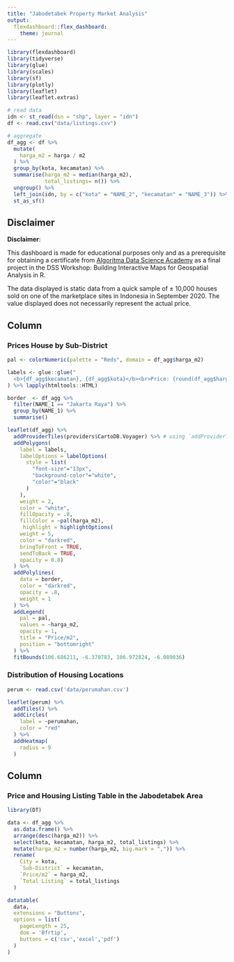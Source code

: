 ---
title: "Jabodetabek Property Market Analysis"
output: 
  flexdashboard::flex_dashboard:
    theme: journal
---

```{r setup, include=FALSE}
library(flexdashboard)
library(tidyverse)
library(glue)
library(scales)
library(sf)
library(plotly)
library(leaflet)
library(leaflet.extras)

# read data
idn <- st_read(dsn = "shp", layer = "idn")
df <- read.csv("data/listings.csv")

# aggregate
df_agg <- df %>% 
  mutate(
    harga_m2 = harga / m2
  ) %>% 
  group_by(kota, kecamatan) %>% 
  summarise(harga_m2 = median(harga_m2),
            total_listings= n()) %>% 
  ungroup() %>% 
  left_join(idn, by = c("kota" = "NAME_2", "kecamatan" = "NAME_3")) %>% 
  st_as_sf()

```


Disclaimer {.sidebar}
-------------------------------------

**Disclaimer**:  

This dashboard is made for educational purposes only and as a prerequisite for obtaining a certificate from [Algoritma Data Science Academy](https://algorit.ma) as a final project in the DSS Workshop: Building Interactive Maps for Geospatial Analysis in R.

The data displayed is static data from a quick sample of ± 10,000 houses sold on one of the marketplace sites in Indonesia in September 2020. The value displayed does not necessarily represent the actual price.


Column {.tabset}
-------------------------------------

### Prices House by Sub-District

```{r}
pal <- colorNumeric(palette = "Reds", domain = df_agg$harga_m2)

labels <- glue::glue("
  <b>{df_agg$kecamatan}, {df_agg$kota}</b><br>Price: {round(df_agg$harga_m2/1e6, 2)} jt/m2</br>Total Listing: {df_agg$total_listings} Units"
) %>% lapply(htmltools::HTML)

border  <- df_agg %>% 
  filter(NAME_1 == "Jakarta Raya") %>% 
  group_by(NAME_1) %>% 
  summarise() 

leaflet(df_agg) %>% 
  addProviderTiles(providers$CartoDB.Voyager) %>% # using `addProviderTiles()` instead of `addTiles()`
  addPolygons(
    label = labels,
    labelOptions = labelOptions(
      style = list(
        "font-size"="13px",
        "background-color"="white",
        "color"="black"
      )
    ),
    weight = 2,
    color = "white",
    fillOpacity = .8,
    fillColor = ~pal(harga_m2),
     highlight = highlightOptions(
    weight = 5,
    color = "darkred",
    bringToFront = TRUE,
    sendToBack = TRUE,
    opacity = 0.8)
  ) %>% 
  addPolylines(
    data = border,
    color = "darkred",
    opacity = .8,
    weight = 1
  ) %>% 
  addLegend(
    pal = pal,
    values = ~harga_m2,
    opacity = 1,
    title = "Price/m2",
    position = "bottomright"
  ) %>%
  fitBounds(106.686211, -6.370783, 106.972824, -6.089036)
```

### Distribution of Housing Locations

```{r}
perum <- read.csv('data/perumahan.csv')

leaflet(perum) %>% 
  addTiles() %>%
  addCircles(
    label = ~perumahan,
    color = "red"
  ) %>% 
  addHeatmap(
    radius = 9
  ) 
```

Column
-------------------------------------

### Price and Housing Listing Table in the Jabodetabek Area 

```{r}
library(DT)

data <- df_agg %>% 
  as.data.frame() %>% 
  arrange(desc(harga_m2)) %>% 
  select(kota, kecamatan, harga_m2, total_listings) %>% 
  mutate(harga_m2 = number(harga_m2, big.mark = ",")) %>% 
  rename(
    City = kota,
    `Sub-District` = kecamatan,
    `Price/m2` = harga_m2,
    `Total Listing` = total_listings
  ) 

datatable(
  data,
  extensions = "Buttons",
  options = list(
    pageLength = 25,
    dom = 'Bfrtip',
    buttons = c('csv','excel','pdf')
  )
)
```